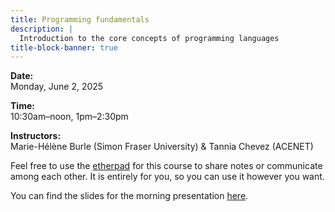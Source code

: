 ```yaml
---
title: Programming fundamentals
description: |
  Introduction to the core concepts of programming languages
title-block-banner: true
---
```


:::{.topdef}

**Date:** \
Monday, June 2, 2025

**Time:** \
10:30am–noon, 1pm–2:30pm

**Instructors:** \
Marie-Hélène Burle (Simon Fraser University) & Tannia Chevez (ACENET)

:::

:::{.note}

Feel free to use the [etherpad](https://etherpad.wikimedia.org/p/dhsi25) for this course to share notes or communicate among each other. It is entirely for you, so you can use it however you want.

:::

<!-- You can find the slides for the morning presentation [here](https://docs.google.com/presentation/d/e/2PACX-1vS98kQl7iM4c3CPltlf4oAmpPZ-fJkQ6BmfTalcRBSGWPyhcWCZrLNnGdEMLiQVUEgzXPm-15-5r_cS/pub?start=false&loop=false&delayms=3000#slide=id.p) and the afternoon presentation [here](https://mint.westdri.ca/python/wb_hss_prog_slides#/title-slide). -->

You can find the slides for the morning presentation [here](wb_hss_prog_slides.html).
